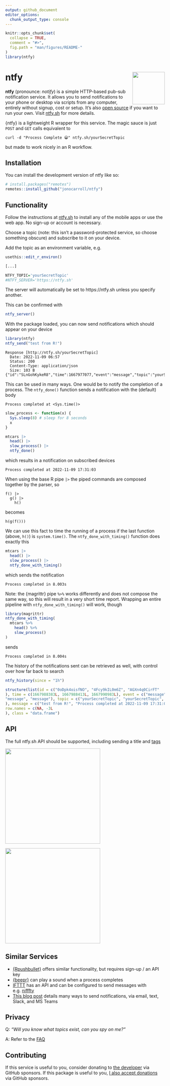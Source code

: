 ```yaml
---
output: github_document
editor_options: 
  chunk_output_type: console
---
```


<!-- README.md is generated from README.Rmd. Please edit that file -->

```r
knitr::opts_chunk$set(
  collapse = TRUE,
  comment = "#>",
  fig.path = "man/figures/README-"
)
library(ntfy)
```

# ntfy <img src="man/figures/logo.png" align="right" height="102" />

<!-- badges: start -->
<!-- badges: end -->

**ntfy** (pronounce: *notify*) is a simple HTTP-based pub-sub notification service. 
It allows you to send notifications to your phone or desktop via scripts from 
any computer, entirely without signup, cost or setup. It's also [open source][ntfy_gh] if 
you want to run your own. Visit [ntfy.sh][ntfy] for more details.

{ntfy} is a lightweight R wrapper for this service. The magic sauce is just 
`POST` and `GET` calls equivalent to 

```
curl -d "Process Complete 😀" ntfy.sh/yourSecretTopic 
```
  
but made to work nicely in an R workflow.

## Installation

You can install the development version of ntfy like so:

``` r
# install.packages("remotes")
remotes::install_github("jonocarroll/ntfy")
```

## Functionality

Follow the instructions at [ntfy.sh][ntfy] to install any of the 
mobile apps or use the web app. No sign-up or account is necessary.

Choose a topic (note: this isn't a password-protected service, so choose something 
obscure) and subscribe to it on your device.

Add the topic as an environment variable, e.g.

```r
usethis::edit_r_environ()

[...]

NTFY_TOPIC='yourSecretTopic'
#NTFY_SERVER='https://ntfy.sh'
```

The server will automatically be set to https://ntfy.sh unless you specify another.

This can be confirmed with 

```r
ntfy_server()
```

With the package loaded, you can now send notifications which should appear on 
your device

```r
library(ntfy)
ntfy_send("test from R!")
```

```
Response [http://ntfy.sh/yourSecretTopic]
  Date: 2022-11-09 06:57
  Status: 200
  Content-Type: application/json
  Size: 103 B
{"id":"SLnGohKykeR8","time":1667977077,"event":"message","topic":"yourSecretTopic","message":"'...
```

This can be used in many ways. One would be to notify the completion of a process. 
The `ntfy_done()` function sends a notification with the (default) body

```
Process completed at <Sys.time()>
```

```r
slow_process <- function(x) {
  Sys.sleep(8) # sleep for 8 seconds
  x
}

mtcars |> 
  head() |> 
  slow_process() |> 
  ntfy_done()
```

which results in a notification on subscribed devices

```
Process completed at 2022-11-09 17:31:03
```

When using the base R pipe `|>` the piped commands are composed together by the 
parser, so 

```
f() |> 
  g() |> 
    h()
```

becomes

```
h(g(f()))
```

We can use this fact to time the running of a process if the last function 
(above, `h()`) is `system.time()`. The `ntfy_done_with_timing()` function does exactly 
this

```r
mtcars |> 
  head() |> 
  slow_process() |> 
  ntfy_done_with_timing()
```

which sends the notification

```
Process completed in 8.003s
```

Note: the {magrittr} pipe `%>%` works differently and does not compose the same way, so this will 
result in a very short time report. Wrapping an entire pipeline with `ntfy_done_with_timing()` will work, 
though

```r
library(magrittr)
ntfy_done_with_timing(
  mtcars %>%
    head() %>% 
    slow_process()
)
```

sends

```
Process completed in 8.004s
```

The history of the notifications sent can be retrieved as well, with control over how far back to search

```r
ntfy_history(since = "1h")
```
```r
structure(list(id = c("0oDpk4oisfNO", "4Fcy9kIL0m6Z", "AGXn4q0CirFT"
), time = c(1667988383L, 1667988413L, 1667990983L), event = c("message", 
"message", "message"), topic = c("yourSecretTopic", "yourSecretTopic", "yourSecretTopic"
), message = c("test from R!", "Process completed at 2022-11-09 17:31:03", "Process completed in 8.003s")),
row.names = c(NA, -3L
), class = "data.frame")
```

## API

The full ntfy.sh API should be supported, including sending a title and [tags](https://docs.ntfy.sh/publish/#tags-emojis)

![](man/figures/notification1.png){width=300}

![](man/figures/notification2.png){width=300}

## Similar Services

* [{Rpushbullet}][rpushbullet] offers similar functionality, but requires sign-up / an API key
* [{beepr}][beepr] can play a sound when a process completes
* [IFTTT][ifttt] has an API and can be configured to send messages with e.g. [nifffty][nifffty]
* [This blog post][rviews] details many ways to send notifications, via email, text, Slack, and MS Teams

## Privacy

Q: *"Will you know what topics exist, can you spy on me?"*

A: Refer to the [FAQ][privacy]

## Contributing

If this service is useful to you, consider donating to [the developer][ntfy_dev_sp] via GitHub sponsors.
If this package is useful to you, [I also accept donations][jonocarroll_sp] via GitHub sponsors.

[ntfy]:https://ntfy.sh
[ntfy_gh]:https://github.com/binwiederhier/ntfy
[rpushbullet]:https://cran.r-project.org/web/packages/RPushbullet/index.html
[beepr]:https://cran.r-project.org/web/packages/beepr/index.html
[ifttt]:https://ifttt.com/docs/connect_api
[rviews]:https://rviews.rstudio.com/2020/06/18/how-to-have-r-notify-you/
[nifffty]:https://github.com/hrbrmstr/nifffty
[privacy]:https://ntfy.sh/docs/faq/#will-you-know-what-topics-exist-can-you-spy-on-me
[ntfy_dev_sp]:https://github.com/sponsors/binwiederhier
[jonocarroll_sp]:https://github.com/sponsors/jonocarroll
